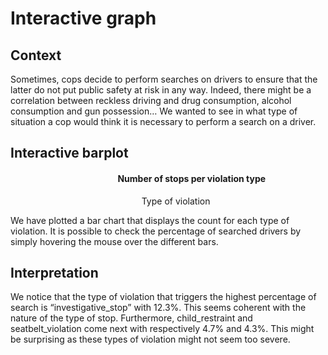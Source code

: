 # Interactive graph

## Context

Sometimes, cops decide to perform searches on drivers to ensure that the latter do not put public safety at risk in any way. Indeed, there might be a correlation between reckless driving and drug consumption, alcohol consumption and gun possession... We wanted to see in what type of situation a cop would think it is necessary to perform a search on a driver.

## Interactive barplot

<script src="https://d3js.org/d3.v4.js"></script>

<h4 style="text-align: center; margin-left: 15%">Number of stops per violation type</h1>
<div id="plot" style="width: 960px"></div>
<p style="text-align: center; font-size: 14px; margin-left: 5%">Type of violation</p>
<script src="scripts/myscript.js"></script>

We have plotted a bar chart that displays the count for each type of violation. It is possible to check the percentage of searched drivers by simply hovering the mouse over the different bars.

## Interpretation

We notice that the type of violation that triggers the highest percentage of search is "investigative_stop" with 12.3%. This seems coherent with the nature of the type of stop. Furthermore, child_restraint and seatbelt_violation come next with respectively 4.7% and 4.3%. This might be surprising as these types of violation might not seem too severe.